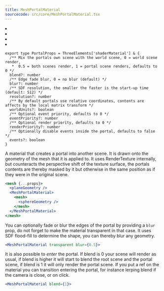 ```yaml
---
title: MeshPortalMaterial
sourcecode: src/core/MeshPortalMaterial.tsx
---
```


<Grid cols={4}>
  <li>
    <Codesandbox id="9m4tpc" />
  </li>
  <li>
    <Codesandbox id="qvk72r" />
  </li>
  <li>
    <Codesandbox id="drc6qg" />
  </li>
  <li>
    <Codesandbox id="ik11ln" />
  </li>
</Grid>

```tsx
export type PortalProps = ThreeElements['shaderMaterial'] & {
  /** Mix the portals own scene with the world scene, 0 = world scene render,
   *  0.5 = both scenes render, 1 = portal scene renders, defaults to 0 */
  blend?: number
  /** Edge fade blur, 0 = no blur (default) */
  blur?: number
  /** SDF resolution, the smaller the faster is the start-up time (default: 512) */
  resolution?: number
  /** By default portals use relative coordinates, contents are affects by the local matrix transform */
  worldUnits?: boolean
  /** Optional event priority, defaults to 0 */
  eventPriority?: number
  /** Optional render priority, defaults to 0 */
  renderPriority?: number
  /** Optionally disable events inside the portal, defaults to false */
  events?: boolean
}
```

A material that creates a portal into another scene. It is drawn onto the geometry of the mesh that it is applied to. It uses RenderTexture internally, but counteracts the perspective shift of the texture surface, the portals contents are thereby masked by it but otherwise in the same position as if they were in the original scene.

```jsx
<mesh {...props}>
  <planeGeometry />
  <MeshPortalMaterial>
    <mesh>
      <sphereGeometry />
    </mesh>
  </MeshPortalMaterial>
</mesh>
```

You can optionally fade or blur the edges of the portal by providing a `blur` prop, do not forget to make the material transparent in that case. It uses SDF flood-fill to determine the shape, you can thereby blur any geometry.

```jsx
<MeshPortalMaterial transparent blur={0.5}>
```

It is also possible to _enter_ the portal. If blend is 0 your scene will render as usual, if blend is higher it will start to blend the root scene and the portal scene, if blend is 1 it will only render the portal scene. If you put a ref on the material you can transition entering the portal, for instance lerping blend if the camera is close, or on click.

```jsx
<MeshPortalMaterial blend={1}>
```
